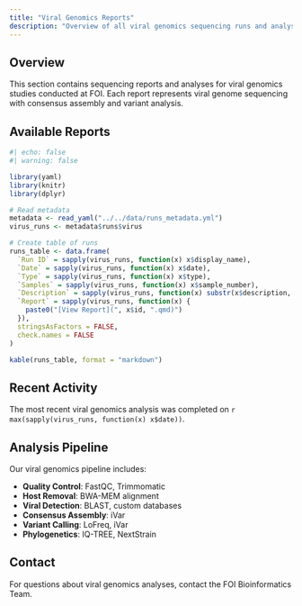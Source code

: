 ```yaml
---
title: "Viral Genomics Reports"
description: "Overview of all viral genomics sequencing runs and analysis reports"
---
```


## Overview

This section contains sequencing reports and analyses for viral genomics studies conducted at FOI. Each report represents viral genome sequencing with consensus assembly and variant analysis.

## Available Reports

```r
#| echo: false
#| warning: false

library(yaml)
library(knitr)
library(dplyr)

# Read metadata
metadata <- read_yaml("../../data/runs_metadata.yml")
virus_runs <- metadata$runs$virus

# Create table of runs
runs_table <- data.frame(
  `Run ID` = sapply(virus_runs, function(x) x$display_name),
  `Date` = sapply(virus_runs, function(x) x$date),
  `Type` = sapply(virus_runs, function(x) x$type),
  `Samples` = sapply(virus_runs, function(x) x$sample_number),
  `Description` = sapply(virus_runs, function(x) substr(x$description, 1, 50)),
  `Report` = sapply(virus_runs, function(x) {
    paste0("[View Report](", x$id, ".qmd)")
  }),
  stringsAsFactors = FALSE,
  check.names = FALSE
)

kable(runs_table, format = "markdown")
```

## Recent Activity

The most recent viral genomics analysis was completed on `r max(sapply(virus_runs, function(x) x$date))`.

## Analysis Pipeline

Our viral genomics pipeline includes:

- **Quality Control**: FastQC, Trimmomatic
- **Host Removal**: BWA-MEM alignment
- **Viral Detection**: BLAST, custom databases
- **Consensus Assembly**: iVar
- **Variant Calling**: LoFreq, iVar
- **Phylogenetics**: IQ-TREE, NextStrain

## Contact

For questions about viral genomics analyses, contact the FOI Bioinformatics Team.
